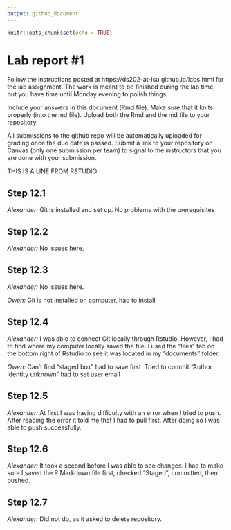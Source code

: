 ```yaml
---
output: github_document
---
```


<!-- README.md is generated from README.Rmd. Please edit the README.Rmd file -->


```r
knitr::opts_chunk$set(echo = TRUE)
```

# Lab report #1

Follow the instructions posted at https://ds202-at-isu.github.io/labs.html for the lab assignment. The work is meant to be finished during the lab time, but you have time until Monday evening to polish things.

Include your answers in this document (Rmd file). Make sure that it knits properly (into the md file). Upload both the Rmd and the md file to your repository.  

All submissions to the github repo will be automatically uploaded for grading once the due date is passed.
Submit a link to your repository on Canvas (only one submission per team) to signal to the instructors that you are done with your submission.

THIS IS A LINE FROM RSTUDIO

## Step 12.1

*Alexander:* Git is installed and set up. No problems with the prerequisites

## Step 12.2

*Alexander:* No issues here.

## Step 12.3 

*Alexander:* No issues here.

*Owen:* Git is not installed on computer, had to install

## Step 12.4

*Alexander:* I was able to connect Git locally through Rstudio. However, I had to find where my computer locally saved the file. I used the "files" tab on the bottom right of Rstudio to see it was located in my "documents" folder.

*Owen:* Can't find "staged box" had to save first. Tried to commit "Author identity unknown" had to set user email

## Step 12.5 

*Alexander:* At first I was having difficulty with an error when I tried to push. After reading the error it told me that I had to pull first. After doing so I was able to push successfully.

## Step 12.6

*Alexander:* It took a second before I was able to see changes. I had to make sure I saved the R Markdown file first, checked "Staged", committed, then pushed.

## Step 12.7

*Alexander:* Did not do, as it asked to delete repository.
